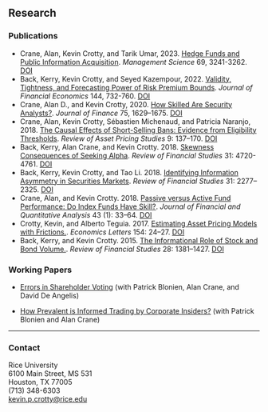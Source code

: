 ## Research

### Publications

- Crane, Alan, Kevin Crotty, and Tarik Umar, 2023.  [Hedge Funds and Public Information Acquisition](https://papers.ssrn.com/sol3/papers.cfm?abstract_id=3127825). *Management Science* 69, 3241-3262. [DOI](https://doi.org/10.1287/mnsc.2022.4466)
- Back, Kerry, Kevin Crotty, and Seyed Kazempour, 2022. [Validity, Tightness, and Forecasting Power of Risk Premium Bounds](https://papers.ssrn.com/sol3/papers.cfm?abstract_id=3704908). *Journal of Financial Economics* 144, 732-760.  [DOI](https://doi.org/10.1016/j.jfineco.2022.02.003)
- Crane, Alan D., and Kevin Crotty, 2020. [How Skilled Are Security Analysts?](https://papers.ssrn.com/sol3/papers.cfm?abstract_id=3147238). *Journal of Finance* 75, 1629–1675. [DOI](https://onlinelibrary.wiley.com/doi/10.1111/jofi.12890)
- Crane, Alan, Kevin Crotty, Sébastien Michenaud, and Patricia Naranjo, 2018. [The Causal Effects of Short-Selling Bans: Evidence from Eligibility Thresholds](https://papers.ssrn.com/sol3/papers.cfm?abstract_id=2598142). *Review of Asset Pricing Studies* 9: 137–170. [DOI](https://doi.org/10.1093/rapstu/ray004)
- Back, Kerry, Alan Crane, and Kevin Crotty. 2018. [Skewness Consequences of Seeking Alpha](https://papers.ssrn.com/sol3/papers.cfm?abstract_id=2625788). *Review of Financial Studies* 31: 4720-4761. [DOI](https://doi-org.ezproxy.rice.edu/10.1093/rfs/hhy029)
- Back, Kerry, Kevin Crotty, and Tao Li. 2018. [Identifying Information Asymmetry in Securities Markets](https://papers.ssrn.com/sol3/papers.cfm?abstract_id=2565216). *Review of Financial Studies* 31: 2277–2325. [DOI](https://doi.org/10.1093/rfs/hhx133)
- Crane, Alan, and Kevin Crotty. 2018. [Passive versus Active Fund Performance: Do Index Funds Have Skill?](https://papers.ssrn.com/sol3/papers.cfm?abstract_id=2467102). *Journal of Financial and Quantitative Analysis* 43 (1): 33–64. [DOI](https://www.cambridge.org/core/journals/journal-of-financial-and-quantitative-analysis/article/passive-versus-active-fund-performance-do-index-funds-have-skill/F025DBD6823F2948F6119050E95DA457/share/5e176cf9a2ce3e6ae0280a1a0c27decbcce49c29)
- Crotty, Kevin, and Alberto Teguia. 2017. [Estimating Asset Pricing Models with Frictions.](https://doi.org/10.1016/j.econlet.2017.02.016). *Economics Letters* 154: 24–27. [DOI](https://doi.org/10.1016/j.econlet.2017.02.016)
- Back, Kerry, and Kevin Crotty. 2015. [The Informational Role of Stock and Bond Volume.](https://papers.ssrn.com/sol3/papers.cfm?abstract_id=2220835). *Review of Financial Studies* 28: 1381–1427. [DOI](https://doi.org/10.1093/rfs/hhu094)


### Working Papers

- [Errors in Shareholder Voting](http://papers.ssrn.com/sol3/papers.cfm?abstract_id=3945818) (with Patrick Blonien, Alan Crane, and David De Angelis)

- [How Prevalent is Informed Trading by Corporate Insiders?](Informed_Insiders.pdf) (with Patrick Blonien and Alan Crane)

<hr>

### Contact

Rice University <br>
6100 Main Street, MS 531  <br>
Houston, TX 77005  <br>
(713) 348-6303  <br>
<a href="mailto:kevin.p.crotty@rice.edu">kevin.p.crotty@rice.edu</a>
